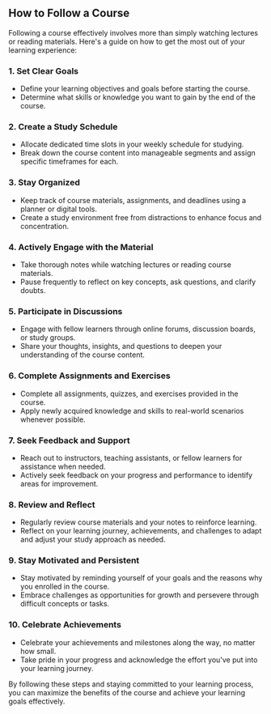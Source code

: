 ## How to Follow a Course

Following a course effectively involves more than simply watching lectures or reading materials. Here's a guide on how to get the most out of your learning experience:

### 1. Set Clear Goals
- Define your learning objectives and goals before starting the course.
- Determine what skills or knowledge you want to gain by the end of the course.

### 2. Create a Study Schedule
- Allocate dedicated time slots in your weekly schedule for studying.
- Break down the course content into manageable segments and assign specific timeframes for each.

### 3. Stay Organized
- Keep track of course materials, assignments, and deadlines using a planner or digital tools.
- Create a study environment free from distractions to enhance focus and concentration.

### 4. Actively Engage with the Material
- Take thorough notes while watching lectures or reading course materials.
- Pause frequently to reflect on key concepts, ask questions, and clarify doubts.

### 5. Participate in Discussions
- Engage with fellow learners through online forums, discussion boards, or study groups.
- Share your thoughts, insights, and questions to deepen your understanding of the course content.

### 6. Complete Assignments and Exercises
- Complete all assignments, quizzes, and exercises provided in the course.
- Apply newly acquired knowledge and skills to real-world scenarios whenever possible.

### 7. Seek Feedback and Support
- Reach out to instructors, teaching assistants, or fellow learners for assistance when needed.
- Actively seek feedback on your progress and performance to identify areas for improvement.

### 8. Review and Reflect
- Regularly review course materials and your notes to reinforce learning.
- Reflect on your learning journey, achievements, and challenges to adapt and adjust your study approach as needed.

### 9. Stay Motivated and Persistent
- Stay motivated by reminding yourself of your goals and the reasons why you enrolled in the course.
- Embrace challenges as opportunities for growth and persevere through difficult concepts or tasks.

### 10. Celebrate Achievements
- Celebrate your achievements and milestones along the way, no matter how small.
- Take pride in your progress and acknowledge the effort you've put into your learning journey.

By following these steps and staying committed to your learning process, you can maximize the benefits of the course and achieve your learning goals effectively.
